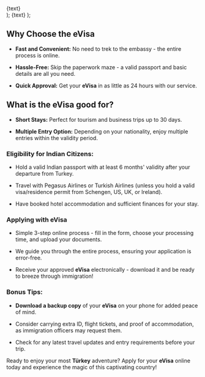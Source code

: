   <div className="flex justify-center items-center">
    <Link
      href={href}
      className="items-center justify-center flex gap-2 px-5 py-2 text-base font-semibold text-white duration-150 ease-in-out rounded-full shrink-0 bg-secondary hover:scale-105"
    >
      {text}
    </Link>
  </div>
);

  <Link className="text-primary font-semibold text-lg" href={href}>
    {text}
  </Link>
);

## Why Choose the eVisa

- **Fast and Convenient:** No need to trek to the embassy - the entire process is online.

- **Hassle-Free:** Skip the paperwork maze - a valid passport and basic details are all you need.

- **Quick Approval:** Get your **eVisa** in as little as 24 hours with our service.

## What is the eVisa good for?

- **Short Stays:** Perfect for tourism and business trips up to 30 days.

- **Multiple Entry Option:** Depending on your nationality, enjoy multiple entries within the validity period.

### Eligibility for Indian Citizens:

- Hold a valid Indian passport with at least 6 months' validity after your departure from Turkey.

- Travel with Pegasus Airlines or Turkish Airlines (unless you hold a valid visa/residence permit from Schengen, US, UK, or Ireland).

- Have booked hotel accommodation and sufficient finances for your stay.

### Applying with eVisa

- Simple 3-step online process - fill in the form, choose your processing time, and upload your documents.

- We guide you through the entire process, ensuring your application is error-free.

- Receive your approved **eVisa** electronically - download it and be ready to breeze through immigration!

### Bonus Tips:

- **Download a backup copy** of your **eVisa** on your phone for added peace of mind.

- Consider carrying extra ID, flight tickets, and proof of accommodation, as immigration officers may request them.

- Check for any latest travel updates and entry requirements before your trip.

Ready to enjoy your most **Türkey** adventure? Apply for your **eVisa** online today and experience the magic of this captivating country!
